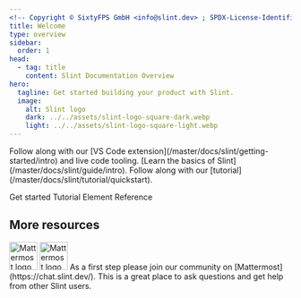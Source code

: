 ```yaml
---
<!-- Copyright © SixtyFPS GmbH <info@slint.dev> ; SPDX-License-Identifier: MIT -->
title: Welcome
type: overview
sidebar:
  order: 1
head:
  - tag: title
    content: Slint Documentation Overview
hero:
  tagline: Get started building your product with Slint.
  image:
    alt: Slint logo
    dark: ../../assets/slint-logo-square-dark.webp
    light: ../../assets/slint-logo-square-light.webp
---
```



<ThreeCardGrid>
<LinkCard
  title="VS Code Quick Start"
  href="/master/docs/slint/getting-started/intro"
  description="Follow along with our VsCode extension and live code tooling."
/>
<LinkCard
  title="Guide"
  href="/master/docs/slint/guide/intro"
  description="Learn the basics of Slint."
/>
<LinkCard
  title="Tutorial"
  href="/master/docs/slint/tutorial/quickstart"
  description="Follow along with our tutorial."
/>
</ThreeCardGrid>

<CardGrid >
  <Card title="VS Code Quick Start" icon="rocket">
    Follow along with our [VS Code extension](/master/docs/slint/getting-started/intro) and live code tooling.
  </Card>
  <Card title="Guide" icon="pencil">
    [Learn the basics of Slint](/master/docs/slint/guide/intro).
  </Card>
  <Card title="Tutorial" icon="setting">
    Follow along with our [tutorial](/master/docs/slint/tutorial/quickstart).
  </Card>
</CardGrid>

<LinkButton href="/master/docs/slint/getting-started/intro">Get started</LinkButton>
<LinkButton href="/master/docs/slint/tutorial/quickstart" variant="secondary">
  Tutorial
</LinkButton>
<LinkButton href="/master/docs/slint/reference/overview" variant="secondary">
  Element Reference
</LinkButton>



## More resources

<Image class="light:sl-hidden" src={mattermostLogoDark} loading="lazy" width="50" alt="Mattermost logo" />
<Image class="dark:sl-hidden" src={mattermostLogoLight} loading="lazy" width="50" alt="Mattermost logo" />
As a first step please join our community on [Mattermost](https://chat.slint.dev/). This is a great place to ask questions and get help from other Slint users.
